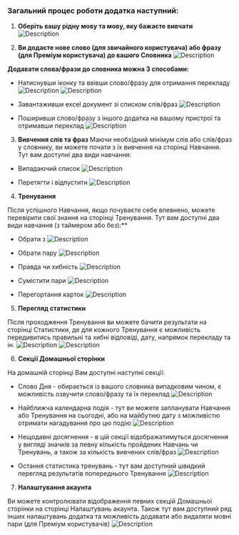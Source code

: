 ### Загальний процес роботи додатка наступний:

1. **Оберіть вашу рідну мову та мову, яку бажаєте вивчати**
   ![Description](/flow/general/assets/add_lang_pair_uk.jpg)

2. **Ви додаєте нове слово (для звичайного користувача) або фразу (для Преміум користувача) до вашого Словника**
   ![Description](/flow/general/assets/dictionary_uk.jpg)

**Додавати слова/фрази до словника можна 3 способами:**

- Натиснувши іконку та ввівши слово/фразу для отримання перекладу
  ![Description](/flow/general/assets/word_translate_uk.jpg)
  ![Description](/flow/general/assets/phrase_translate_uk.jpg)

- Завантаживши excel документ зі списком слів/фраз
  ![Description](/flow/general/assets/import_excel_uk.jpg)

- Поширивши слово/фразу з іншого додатка на вашому пристрої та отримавши переклад
  ![Description](/flow/general/assets/send_from_app.jpg)

3. **Вивчення слів та фраз**
   Маючи необхідний мінімум слів або слів/фраз у словнику, ви можете почати з їх вивчення на сторінці Навчання. Тут вам доступні два види навчання:

- Випадаючий список
  ![Description](/flow/general/assets/learning_dropdown_uk.jpg)

- Перетягти і відпустити
  ![Description](/flow/general/assets/learning_drag_drop_uk.jpg)

4. **Тренування**

Після успішного Навчання, якщо почуваєте себе впевнено, можете перевірити свої знання на сторінці Тренування. Тут вам доступні два види навчання (з таймером або без):\*\*

- Обрати з
  ![Description](/flow/general/assets/training_choose_from_uk.jpg)

- Обрати пару
  ![Description](/flow/general/assets/training_choose_pair_uk.jpg)

- Правда чи хибність
  ![Description](/flow/general/assets/training_true_false_uk.jpg)

- Сумістити пари
  ![Description](/flow/general/assets/training_match_pairs_uk.jpg)

- Перегортання карток
  ![Description](/flow/general/assets/training_flip_cards_uk.jpg)

5. **Перегляд статистики**

Після проходження Тренування ви можете бачити результати на сторінці Статистики, де для кожного Тренування є можливість передивитись правильні та хибні відповіді, дату, напрямок перекладу та ін.
![Description](/flow/general/assets/statistics_uk.jpg)
![Description](/flow/general/assets/training_summary_uk.jpg)

6. **Секції Домашньої сторінки**

На домашній сторінці Вам доступні наступні секції:

- Слово Дня - обирається із вашого словника випадковим чином, є можливість озвучити слово/фразу та їх переклад
  ![Description](/flow/general/assets/word_of_day_uk.jpg)

- Найближча календарна подія - тут ви можете запланувати Навчання або Тренування на сьогодні, або на майбутню дату з можливістю отримати нагадування про цю подію
  ![Description](/flow/general/assets/calendar_event_uk.jpg)

- Нещодавні досягнення - в цій секції відображатимуться досягнення у вигляді значків за певну кількість пройдених Навчань чи Тренувань, а також за кількість вивчених слів/фраз
  ![Description](/flow/general/assets/achievements_uk.jpg)

- Остання статистика тренувань - тут вам доступний швидкий перегляд результатів попереднього Тренування
  ![Description](/flow/general/assets/latest_stats_uk.jpg)

7. **Налаштування акаунта**

Ви можете контролювати відображення певних секцій Домашньої сторінки на сторінці Налаштувань акаунта. Також тут вам доступний ряд інших налаштувань додатка та можливість додавати або видаляти мовні пари (для Преміум користувачів)
![Description](/flow/general/assets/account_uk.jpg)
